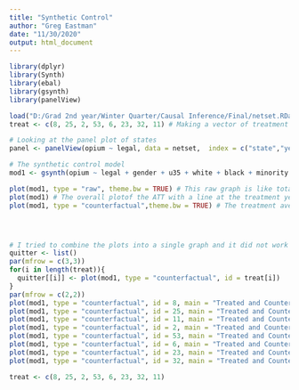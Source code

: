 ```yaml
---
title: "Synthetic Control"
author: "Greg Eastman"
date: "11/30/2020"
output: html_document
---
```

```r
library(dplyr)
library(Synth)
library(ebal)
library(gsynth)
library(panelView)
```

```r
load("D:/Grad 2nd year/Winter Quarter/Causal Inference/Final/netset.RData") # Loading the data
treat <- c(8, 25, 2, 53, 6, 23, 32, 11) # Making a vector of treatment values
```


```r
# Looking at the panel plot of states
panel <- panelView(opium ~ legal, data = netset,  index = c("state","year"), pre.post = TRUE, main = "States by Year with Treatment Status") 

# The synthetic control model
mod1 <- gsynth(opium ~ legal + gender + u35 + white + black + minority + advanced, data = netset, index = c("state", "year"), CV = TRUE, r = c(0, 5), se = TRUE, inference = "parametric", nboots = 1000, parallel = TRUE) 

plot(mod1, type = "raw", theme.bw = TRUE) # This raw graph is like totally unreadable
plot(mod1) # The overall plotof the ATT with a line at the treatment year = 0
plot(mod1, type = "counterfactual",theme.bw = TRUE) # The treatment average vs the estimated treated average




# I tried to combine the plots into a single graph and it did not work at all. I think I may need to copy and paste them into a file and edit them together myself. 
quitter <- list()
par(mfrow = c(3,3))
for(i in length(treat)){
  quitter[[i]] <- plot(mod1, type = "counterfactual", id = treat[i])
}
par(mfrow = c(2,2))
plot(mod1, type = "counterfactual", id = 8, main = "Treated and Counterfactual CO")
plot(mod1, type = "counterfactual", id = 25, main = "Treated and Counterfactual MA")
plot(mod1, type = "counterfactual", id = 11, main = "Treated and Counterfactual DC")
plot(mod1, type = "counterfactual", id = 2, main = "Treated and Counterfactual AK")
plot(mod1, type = "counterfactual", id = 53, main = "Treated and Counterfactual WA")
plot(mod1, type = "counterfactual", id = 6, main = "Treated and Counterfactual CA")
plot(mod1, type = "counterfactual", id = 23, main = "Treated and Counterfactual ME")
plot(mod1, type = "counterfactual", id = 32, main = "Treated and Counterfactual NV")

treat <- c(8, 25, 2, 53, 6, 23, 32, 11)
```





